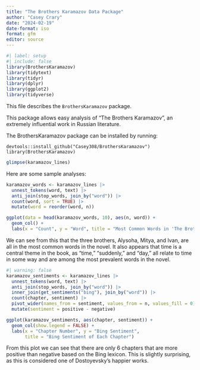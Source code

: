 ```yaml
---
title: "The Brothers Karamazov Data Package"
author: "Casey Crary"
date: "2024-02-19"
date-format: iso
format: gfm
editor: source
---
```


```r
#| label: setup
#| include: false
library(BrothersKaramazov)
library(tidytext)
library(tidyr)
library(dplyr)
library(ggplot2)
library(tidyverse)
```

This file describes the `BrothersKaramazov` package.

This package allows easy analysis of "The Brothers Karamazov", an extremely influential work in Russian literature.  

The BrothersKaramazov package can be installed by running:

```
devtools::install_github("Casey308/BrothersKaramazov")
library(BrothersKaramazov)
```

```r
glimpse(karamazov_lines)
```

Here are some sample analyses:

```r
karamazov_words <- karamazov_lines |>
  unnest_tokens(word, text) |>
  anti_join(stop_words, join_by("word")) |>
  count(word, sort = TRUE) |>
  mutate(word = reorder(word, n))

ggplot(data = head(karamazov_words, 10), aes(n, word)) +
  geom_col() +
  labs(x = "Count", y = "Word", title = "Most Common Words in 'The Brothers Karamazov'")
```

We can see from this that the three brothers, Alysoha, Mitya, and Ivan, are all in the most common words in the novel.
It also appears that time is a central theme in the book, as "time," "suddenly," and "day," all relate to time in some way and are among the most prevalent words in the novel.

```r
#| warning: false
karamazov_sentiments <- karamazov_lines |>
  unnest_tokens(word, text) |>
  anti_join(stop_words, join_by("word")) |>
  inner_join(get_sentiments("bing"), join_by("word")) |>
  count(chapter, sentiment) |>
  pivot_wider(names_from = sentiment, values_from = n, values_fill = 0) |>
  mutate(sentiment = positive - negative)

ggplot(karamazov_sentiments, aes(chapter, sentiment)) +
  geom_col(show.legend = FALSE) +
  labs(x = "Chapter Number", y = "Bing Sentiment",
       title = "Bing Sentiment of Each Chapter")
```

From this plot we can see that there are only 6 chapters that are more positive than negative based on the Bing lexicon.
This is slightly surprising, as this is considered one of Dostoyevsky's happier works.
